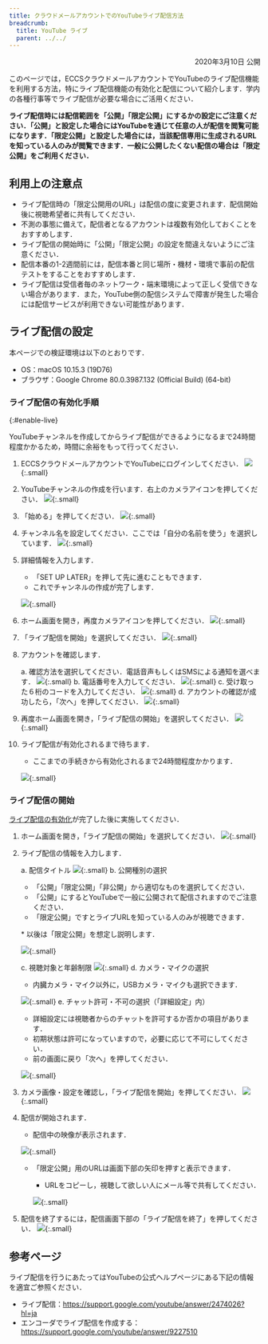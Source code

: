 ```yaml
---
title: クラウドメールアカウントでのYouTubeライブ配信方法
breadcrumb:
  title: YouTube ライブ
  parent: ../../
---
```



<ExcuseForAccuracy />

<div style="text-align: right">
<p>2020年3月10日 公開</p>
</div>

このページでは，ECCSクラウドメールアカウントでYouTubeのライブ配信機能を利用する方法，特にライブ配信機能の有効化と配信について紹介します．学内の各種行事等でライブ配信が必要な場合にご活用ください．

**ライブ配信時には配信範囲を「公開」「限定公開」にするかの設定にご注意ください．「公開」と設定した場合にはYouTubeを通じて任意の人が配信を閲覧可能になります．「限定公開」と設定した場合には，当該配信専用に生成されるURLを知っている人のみが閲覧できます．一般に公開したくない配信の場合は「限定公開」をご利用ください．**

## 利用上の注意点

* ライブ配信時の「限定公開用のURL」は配信の度に変更されます．配信開始後に視聴希望者に共有してください．
* 不測の事態に備えて，配信者となるアカウントは複数有効化しておくことをおすすめします．
* ライブ配信の開始時に「公開」「限定公開」の設定を間違えないようにご注意ください．
* 配信本番の1-2週間前には，配信本番と同じ場所・機材・環境で事前の配信テストをすることをおすすめします．
* ライブ配信は受信者毎のネットワーク・端末環境によって正しく受信できない場合があります．また，YouTube側の配信システムで障害が発生した場合には配信サービスが利用できない可能性があります．

## ライブ配信の設定

本ページでの検証環境は以下のとおりです．

* OS：macOS 10.15.3 (19D76)
* ブラウザ：Google Chrome 80.0.3987.132 (Official Build) (64-bit)

### ライブ配信の有効化⼿順
{:#enable-live}

YouTubeチャンネルを作成してからライブ配信ができるようになるまで24時間程度かかるため，時間に余裕をもって行ってください．

1. ECCSクラウドメールアカウントでYouTubeにログインしてください．
    ![](./home.png){:.small}
2. YouTubeチャンネルの作成を⾏います．右上のカメラアイコンを押してください．
    ![](./create-channel.drawio.png){:.small}
3. 「始める」を押してください．
    ![](./create-channel-start.drawio.png){:.small}
4. チャンネル名を設定してください．ここでは「自分の名前を使う」を選択しています．
    ![](./create-channel-name.drawio.png){:.small}
5. 詳細情報を⼊⼒します．
    * 「SET UP LATER」を押して先に進むこともできます．
    * これでチャンネルの作成が完了します．

    ![](./create-channel-detail.drawio.png){:.small}
6. ホーム画⾯を開き，再度カメラアイコンを押してください．
    ![](./home-camera.drawio.png){:.small}
7. 「ライブ配信を開始」を選択してください．
    ![](./start-live-1.drawio.png){:.small}
8. アカウントを確認します．

    a. 確認⽅法を選択してください．電話⾳声もしくはSMSによる通知を選べます．
        ![](./verify-account-1.drawio.png){:.small}
    b. 電話番号を⼊⼒してください．
        ![](./verify-account-2.drawio.png){:.small}
    c. 受け取った６桁のコードを⼊⼒してください．
        ![](./verify-account-3.drawio.png){:.small}
    d. アカウントの確認が成功したら，「次へ」を押してください．
        ![](./verify-account-4.drawio.png){:.small}

9. 再度ホーム画面を開き，「ライブ配信の開始」を選択してください．
    ![](./start-live-2.drawio.png){:.small}
10. ライブ配信が有効化されるまで待ちます．
    * ここまでの⼿続きから有効化されるまで24時間程度かかります．

    ![](./live-wait.png){:.small}

### ライブ配信の開始

[ライブ配信の有効化](#enable-live)が完了した後に実施してください．

1. ホーム画面を開き，「ライブ配信の開始」を選択してください．
    ![](./start-live-2.drawio.png){:.small}
2. ライブ配信の情報を⼊⼒します．

    a. 配信タイトル
      ![](./live-name.drawio.png){:.small}
    b. 公開種別の選択

      * 「公開」「限定公開」「⾮公開」から適切なものを選択してください．
      * 「公開」にするとYouTubeで⼀般に公開されて配信されますのでご注意ください．
      * 「限定公開」ですとライブURLを知っている⼈のみが視聴できます．

      \* 以後は「限定公開」を想定し説明します．

      ![](./live-public.drawio.png){:.small}

    c. 視聴対象と年齢制限
      ![](./live-age.drawio.png){:.small}
    d. カメラ・マイクの選択
      * 内臓カメラ・マイク以外に，USBカメラ・マイクも選択できます．

      ![](./live-camera.drawio.png){:.small}
    e. チャット許可・不可の選択（「詳細設定」内）
      * 詳細設定には視聴者からのチャットを許可するか否かの項⽬があります．
      * 初期状態は許可になっていますので，必要に応じて不可にしてください．
      * 前の画⾯に戻り「次へ」を押してください．

      ![](./live-chat.drawio.png){:.small}
3. カメラ画像・設定を確認し，「ライブ配信を開始」を押してください．
    ![](./live-start.drawio.png){:.small}
4. 配信が開始されます．
    * 配信中の映像が表⽰されます．

    ![](./live.drawio.png){:.small}

    * 「限定公開」⽤のURLは画⾯下部の⽮印を押すと表⽰できます．
        * URLをコピーし，視聴して欲しい⼈にメール等で共有してください．

        ![](./share-url.drawio.png){:.small}
5. 配信を終了するには，配信画⾯下部の「ライブ配信を終了」を押してください．
    ![](./live-end.drawio.png){:.small}

## 参考ページ

ライブ配信を行うにあたってはYouTubeの公式ヘルプページにある下記の情報を適宜ご参照ください．

* ライブ配信：https://support.google.com/youtube/answer/2474026?hl=ja
* エンコーダでライブ配信を作成する：https://support.google.com/youtube/answer/9227510
